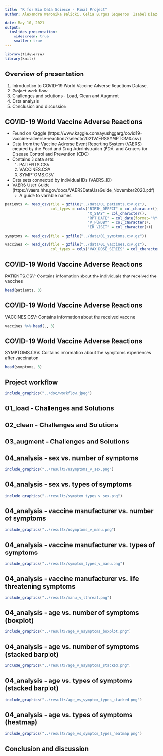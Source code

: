 ```yaml
---
title: "R for Bio Data Science - Final Project"
author: Alexandra Weronika Balicki, Celia Burgos Sequeros, Isabel Diaz-Pines Cort and Sofie Schovsbo

date: May 10, 2021
output: 
  ioslides_presentation:
    widescreen: true
    smaller: true
---
```


```r
library(tidyverse)
library(knitr)
```



## Overview of presentation
1. Introduction to COVID-19 World Vaccine Adverse Reactions Dataset
2. Project work flow
3. Challenges and solutions - Load, Clean and Augment
4. Data analysis
5. Conclusion and discussion


## COVID-19 World Vaccine Adverse Reactions
- Found on Kaggle (https://www.kaggle.com/ayushggarg/covid19-vaccine-adverse-reactions?select=2021VAERSSYMPTOMS.csv)
- Data from the Vaccine Adverse Event Reporting System (VAERS) created by the Food and Drug Administration (FDA) and Centers for Disease Control and Prevention (CDC) 
- Contains 3 data sets: 
    1. PATIENTS.CSV
    2. VACCINES.CSV
    3. SYMPTOMS.CSV
- Data sets connected by individual IDs (VAERS_ID)
- VAERS User Guide (https://vaers.hhs.gov/docs/VAERSDataUseGuide_November2020.pdf)
  - A guide to variable names

```r
patients <- read_csv(file = gzfile("../data/01_patients.csv.gz"), 
                     col_types = cols("BIRTH_DEFECT" = col_character(),
                                      "X_STAY" = col_character(),
                                      "RPT_DATE" = col_date(format="%Y-%m-%d"),
                                      "V_FUNDBY" = col_character(),
                                      "ER_VISIT" = col_character()))

symptoms <- read_csv(file = gzfile("../data/01_symptoms.csv.gz"))

vaccines <- read_csv(file = gzfile("../data/01_vaccines.csv.gz"),
                     col_types = cols("VAX_DOSE_SERIES" = col_character()))
```



## COVID-19 World Vaccine Adverse Reactions
PATIENTS.CSV: Contains information about the individuals that received the vaccines

```r
head(patients, 3)
```


## COVID-19 World Vaccine Adverse Reactions
VACCINES.CSV: Contains information about the received vaccine

```r
vaccines %>% head(., 3)
```


## COVID-19 World Vaccine Adverse Reactions
SYMPTOMS.CSV: Contains information about the symptoms experiences after vaccination

```r
head(symptoms, 3)
```



## Project workflow

```r
include_graphics("../doc/workflow.jpeg")
```


## 01_load - Challenges and Solutions


## 02_clean - Challenges and Solutions


## 03_augment - Challenges and Solutions


## 04_analysis - sex vs. number of symptoms

```r
include_graphics("../results/nsymptoms_v_sex.png")
```


## 04_analysis - sex vs. types of symptoms

```r
include_graphics("../results/symptom_types_v_sex.png")
```


## 04_analysis - vaccine manufacturer vs. number of symptoms

```r
include_graphics("../results/nsymptoms_v_manu.png")
```


## 04_analysis - vaccine manufacturer vs. types of symptoms 

```r
include_graphics("../results/symptom_types_v_manu.png")
```


## 04_analysis - vaccine manufacturer vs. life threatening symptoms

```r
include_graphics("../results/manu_v_lthreat.png")
```


## 04_analysis - age vs. number of symptoms (boxplot)

```r
include_graphics("../results/age_v_nsymptoms_boxplot.png")
```


## 04_analysis - age vs. number of symptoms (stacked barplot)

```r
include_graphics("../results/age_v_nsymptoms_stacked.png")
```


## 04_analysis - age vs. types of symptoms (stacked barplot)

```r
include_graphics("../results/age_vs_symptom_types_stacked.png")
```


## 04_analysis - age vs. types of symptoms (heatmap)

```r
include_graphics("../results/age_vs_symptom_types_heatmap.png")
```






## Conclusion and discussion






